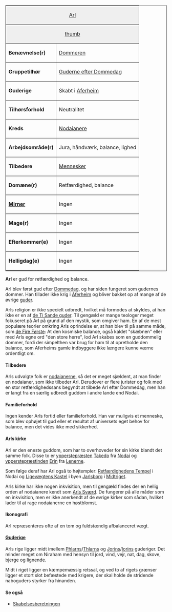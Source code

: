 {{title:Arl}}
{{author:Laura Holmegaard}}
{{timestamp:2011-01-21T12:47:59Z}}
{{copyright:Arl}}
<table border=1 cellpadding=2 cellspacing=0 align=right style="margin-left:1em">
<tr valign=top><td style="background:#efefef;" colspan=2 align=center>[[Arl]]
<tr valign=top><td style="background:#efefef;" colspan=2 align=center>[[Fil:Arl.jpg|thumb]]
<tr valign=top><td>'''Benævnelse(r)'''<td>[[Dommeren]]
<tr valign=top><td>''' Gruppetilhør'''<td>[[guderne|Guderne efter Dommedag]]
<tr valign=top><td>''' Guderige'''<td>Skabt i [[Aferheim]]
<tr valign=top><td>''' Tilhørsforhold'''<td>Neutralitet
<tr valign=top><td>'''Kreds'''<td>[[Nodaianer|Nodaianere]]
<tr valign=top><td>''' Arbejdsområde(r)'''<td>Jura, håndværk, balance,
lighed
<tr valign=top><td>'''Tilbedere'''<td>[[Menneske|Mennesker]]
<tr valign=top><td>'''Domæne(r)'''<td>Retfærdighed, balance
<tr valign=top><td>''' [[Mirner]]'''<td>Ingen
<tr valign=top><td>''' Mage(r)'''<td>Ingen
<tr valign=top><td>'''Efterkommer(e)'''<td>Ingen
<tr valign=top><td>'''Helligdag(e)'''<td>Ingen
</table>
'''Arl''' er gud for retfærdighed og balance.

Arl blev først gud efter [[Dommedag]], og har siden fungeret som gudernes dommer. Han tillader ikke krig i [[Aferheim]] og bliver bakket op af mange af de øvrige [[guderne|guder]].

Arls religion er ikke specielt udbredt, hvilket må formodes at skyldes, at han ikke er en af [[de Ti Sande guder]]. Til gengæld er mange teologer meget fokuseret på Arl på grund af den mystik, som omgiver ham. En af de mest populære teorier omkring Arls oprindelse er, at han blev til på samme måde, som [[de Fire Første guder|de Fire Første]]: At den kosmiske balance, også kaldet "skæbnen" eller med Arls egne ord "den store herre", lod Arl skabes som en guddommelig dommer, fordi der simpelthen var brug for ham til at opretholde den balance, som Aferheims gamle indbyggere ikke længere kunne værne ordentligt om.

====Tilbedere====
Arls udvalgte folk er [[nodaianer|nodaianerne]], så det er meget sjældent, at man finder en nodaianer, som ikke tilbeder Arl.
Derudover er flere jurister og folk med en stor retfærdighedssans begyndt at tilbede Arl efter Dommedag, men han er langt fra en særlig udbredt guddom i andre lande end Nodai.

====Familieforhold====
Ingen kender Arls fortid eller familieforhold. Han var muligvis et menneske, som blev ophøjet til gud eller et resultat af universets eget behov for balance, men det vides ikke med sikkerhed.

====Arls kirke====
Arl er den eneste guddom, som har to overhoveder for sin kirke blandt det samme folk. Disse to er [[ypperstepræst|ypperstepræsten]] [[Takedo]] fra [[Nodai]] og [[ypperstepræstinde|ypperstepræstinden]] [[Erin]] fra [[Lenerne]].

Som følge deraf har Arl også to højtempler: [[Retfærdighedens Tempel]] i Nodai og [[Ligevægtens Kastel]] i byen [[Jarlsborg]] i [[Midtriget]].

Arls kirke har ikke nogen inkvisition, men til gengæld findes der en hellig orden af nodaianere kendt som [[Arls Sværd]]. De fungerer på alle måder som en inkvisition, men er ikke anerkendt af de øvrige kirker som sådan, hvilket lader til at rage nodaianerne en høstblomst.

====Ikonografi====
Arl repræsenteres ofte af en tom og fuldstændig afbalanceret vægt.

====[[Guderige]]====
Arls rige ligger midt imellem [[Phlarn|Phlarns]]/[[Thlarn|Thlarns]] og [[Jorin|Jorins]]/[[Iorin|Iorins]] guderiger. Det minder meget om Niraham med hensyn til jord, vind, vejr, nat, dag, skove, bjerge og lignende.

Midt i riget ligger en kæmpemæssig retssal, og ved to af rigets grænser ligger et stort slot befæstede med krigere, der skal holde de stridende naboguders styrker fra hinanden.

====Se også====
*[[Skabelsesberetningen]]